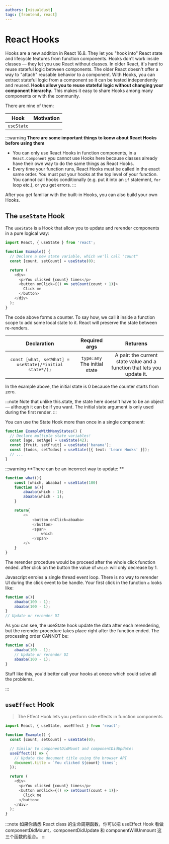```yaml
---
authors: [visualdust]
tags: [frontend, react]
---
```


# React Hooks

Hooks are a new addition in React 16.8. They let you "hook into" React state and lifecycle features from function components. Hooks don't work inside classes — they let you use React without classes. In older React, it's hard to reuse stateful logic between components. The older React doesn't offer a way to "attach" reusable behavior to a component. With Hooks, you can extract stateful logic from a component so it can be tested independently and reused. **Hooks allow you to reuse stateful logic without changing your component hierarchy.** This makes it easy to share Hooks among many components or with the community.

There are nine of them:

| Hook | Motivation |
|:---:|---|
| `useState` ||

<!--truncate-->

:::warning
**There are some important things to konw about React Hooks before using them**

- You can only use React Hooks in function components, in a `React.Component` ypu cannot use Hooks here because classes already have their own way to do the same things as React Hooks. 
- Every time your function runs, React Hooks must be called in the exact same order. You must put your hooks at the top level of your function. You cannot call hooks conditionally (e.g. put it into an `if` statement, `for` loop etc.), or you get errors.
:::

After you get familiar with the built-in Hooks, you can also build your own Hooks.

## The `useState` Hook

The `useState` is a Hook that allow you to update and rerender components in a pure logical way:

```typescript
import React, { useState } from 'react';

function Example() {
  // Declare a new state variable, which we'll call "count"
  const [count, setCount] = useState(0);

  return (
    <div>
      <p>You clicked {count} times</p>
      <button onClick={() => setCount(count + 1)}>
        Click me
      </button>
    </div>
  );
}
```

The code above forms a counter. To say how, we call it inside a function scope to add some local state to it. React will preserve the state between re-renders.

Declaration | Required args | Returens
|:---:|:---:|:---:|
|`const [what, setWhat] = useState(/*initial state*/);`| `type:any` The initial state | A pair: the current state value and a function that lets you update it. |

In the example above, the initial state is 0 because the counter starts from zero.

:::note
Note that unlike this.state, the state here doesn't have to be an object — although it can be if you want. The initial state argument is only used during the first render.
:::

You can use the State Hook more than once in a single component:

```typescript
function ExampleWithManyStates() {
  // Declare multiple state variables!
  const [age, setAge] = useState(42);
  const [fruit, setFruit] = useState('banana');
  const [todos, setTodos] = useState([{ text: 'Learn Hooks' }]);
  // ...
}
```

:::warning
**There can be an incorrect way to update: **

```ts
function what(){
    const [which, abaaba] = useState(100)
    function a(){
        abaaba(which - 1);
        abaaba(which - 1);
    }

    return{
        <>
            <button onClick=abaaba>
            </button>
            <span>
                which
            </span>
        </>
    }
}
```

The rerender procedure would be proceed after the whole click function ended. after click on the button the value of `which` will only decrease by 1.

Javascript enroles a single thread event loop. There is no way to rerender UI during the click event to be handle. Your first click in the function `a` looks like:

```ts
function a(){
    abaaba(100 - 1);
    abaaba(100 - 1);
}
// Update or rerender UI
```

As you can see, the useState hook update the data after each rerendering, but the rerender procedure takes place right after the function ended. The processing order CANNOT be:

```ts
function a(){
    abaaba(100 - 1);
    // Update or rerender UI
    abaaba(100 - 1);
}
```

Stuff like this, you'd better call your hooks at onece which could solve all the problems.

:::

## `useEffect` Hook

> The Effect Hook lets you perform side effects in function components

```typescript
import React, { useState, useEffect } from 'react';

function Example() {
  const [count, setCount] = useState(0);

  // Similar to componentDidMount and componentDidUpdate:
  useEffect(() => {
    // Update the document title using the browser API
    document.title = `You clicked ${count} times`;
  });

  return (
    <div>
      <p>You clicked {count} times</p>
      <button onClick={() => setCount(count + 1)}>
        Click me
      </button>
    </div>
  );
}
```

:::note
如果你熟悉 React class 的生命周期函数，你可以把 useEffect Hook 看做 componentDidMount，componentDidUpdate 和 componentWillUnmount 这三个函数的组合。
:::